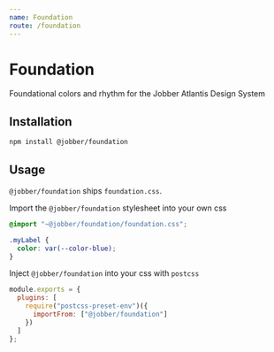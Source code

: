 ```yaml
---
name: Foundation
route: /foundation
---
```


# Foundation

Foundational colors and rhythm for the Jobber Atlantis Design System

## Installation

```sh
npm install @jobber/foundation
```

## Usage

`@jobber/foundation` ships `foundation.css`.

Import the `@jobber/foundation` stylesheet into your own css

```css
@import "~@jobber/foundation/foundation.css";

.myLabel {
  color: var(--color-blue);
}
```

Inject `@jobber/foundation` into your css with `postcss`

```js
module.exports = {
  plugins: [
    require("postcss-preset-env")({
      importFrom: ["@jobber/foundation"]
    })
  ]
};
```
